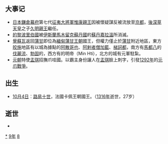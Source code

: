 {{yearTOC|1289|元'''[[至元_(元世祖)|至元]]二十六年'''；越南'''[[重興|重興]]五年'''；日本'''[[正應|正應]]二年'''}}
== 大事记 ==
*[[日本|日本]][[鎌倉幕府|鎌倉幕府]]第七代[[征夷大將軍|征夷大將軍]][[惟康親王|惟康親王]]因被懷疑謀反被流放至[[京都|京都]]，[[後深草天皇|後深草天皇]]之子[[久明親王|久明親王]]繼任。
*[[的黎波里伯國|的黎波里伯國]]被[[伊斯蘭|伊斯蘭]][[馬木留克蘇丹國|馬木留克蘇丹國]]的[[苏丹_(称谓)|蘇丹]][[嘉拉溫|嘉拉溫]]所消滅。
*[[覺蘇瓦|覺蘇瓦]]返回[[蒲甘|蒲甘]]即位為[[緬甸|緬甸]][[蒲甘王朝|蒲甘王朝]]國王，但權力僅止於[[蒲甘|蒲甘]]附近地區，東方[[皎施|皎施]]地區有以{{link-en|敏象|Myinsaing}}城為據點的[[阿散哥也|阿散哥也]]、[[阿剌者僧加藍|阿剌者僧加藍]]、[[梯訶都|梯訶都]]，南方有[[馬都八|馬都八]]的[[伐麗流|伐麗流]]、[[勃固|勃固]]的{{link-en|多羅跋|Tarabya of Pegu}}，西方有{{link-en|阿臘干|Arakan}}的明帝（Min Hti），北方的{{link-en|太公 (緬甸)|Tagaung, Mandalay|太公}}城有元軍駐紮。
*[[元朝|元朝]]特使[[孟琪|孟琪]]招撫爪哇國。{{tsl|en|Kertanegara of Singhasari|克塔納伽拉}}以霸主身份讓人在[[孟琪|孟琪]]臉上刺字，引發[[1292年|1292年]]的[[元爪戰爭|元爪戰爭]]。

== 出生 ==
*[[10月4日|10月4日]]︰[[路易十世_(法蘭西)|路易十世]]，法國卡佩王朝國王。（[[1316年|1316年]]逝世，27岁）

== 逝世 ==
{{Wikisource year mention}}
*

[[Category:1289年|*]]
[[Category:1280年代|9年]]
[[Category:13世纪各年|8]]